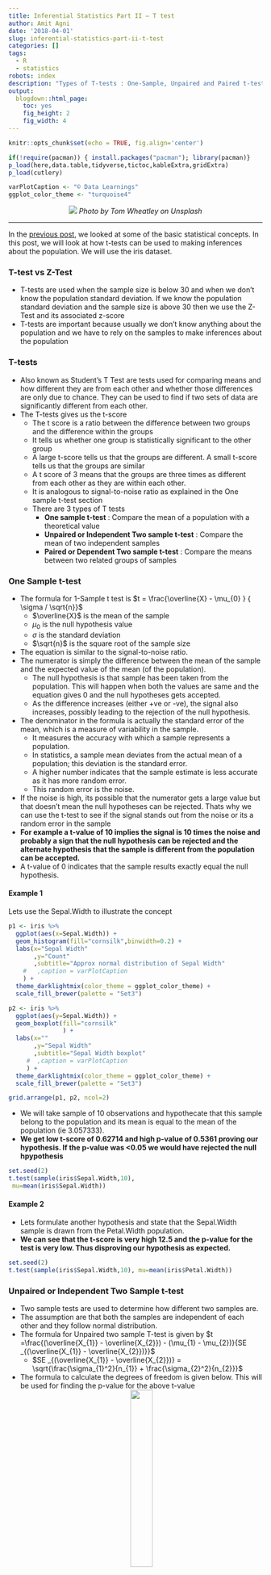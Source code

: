 ```yaml
---
title: Inferential Statistics Part II – T test
author: Amit Agni
date: '2018-04-01'
slug: inferential-statistics-part-ii-t-test
categories: []
tags:
  - R
  - statistics
robots: index
description: "Types of T-tests : One-Sample, Unpaired and Paired t-tests"
output:
  blogdown::html_page:
    toc: yes
    fig_height: 2
    fig_width: 4
---
```


```r
knitr::opts_chunk$set(echo = TRUE, fig.align='center')

if(!require(pacman)) { install.packages("pacman"); library(pacman)}
p_load(here,data.table,tidyverse,tictoc,kableExtra,gridExtra)
p_load(cutlery)

varPlotCaption <- "© Data Learnings"
ggplot_color_theme <- "turquoise4"
```

<center>
	<!-- feature image -->
![](/post/2018-04-01-inferential-statistics-part-ii-t-test_files/tom-wheatley-jVjwlfyJAkA-unsplash.jpg)
*Photo by Tom Wheatley on Unsplash*
</center>
<hr>

In the [previous post](/inferential-statisics-part-i-basics/), we looked at some of the basic statistical concepts. In this post, we will look at how t-tests can be used to making inferences about the population. We will use the iris dataset.

### T-test vs Z-Test

* T-tests are used when the sample size is below 30 and when we don’t know the population standard deviation. If we know the population standard deviation and the sample size is above 30 then we use the Z-Test and its associated z-score
* T-tests are important because usually we don’t know anything about the population and we have to rely on the samples to make inferences about the population

### T-tests

* Also known as Student’s T Test are tests used for comparing means  and how different they are from each other and whether those differences are only due to chance. They can be used to find if two sets of data are significantly different from each other.
* The T-tests gives us the t-score
  + The t score is a ratio between the difference between two groups and the difference within the groups
  + It tells us whether one group is statistically significant to the other group
  + A large t-score tells us that the groups are different. A small t-score tells us that the groups are similar
  + A t score of 3 means that the groups are three times as different from each other as they are within each other. 
  + It is analogous to signal-to-noise ratio as explained in the One sample t-test section
  + There are 3 types of T tests
    + **One sample t-test** : Compare the mean of a population with a theoretical value
    + **Unpaired or Independent Two sample t-test** : Compare the mean of two independent samples
    + **Paired or Dependent Two sample  t-test** : Compare the means between two related groups of samples




### One Sample t-test

* The formula for 1-Sample t test is $t = \frac{\overline{X} - \mu_{0} } { \sigma / \sqrt{n}}$ 
  + $\overline{X}$  is the mean of the sample
  + $\mu_{0}$  is the null hypothesis value
  + $\sigma$  is the standard deviation
  + $\sqrt{n}$  is the square root of the sample size
  
* The equation is similar to the signal-to-noise ratio. 
* The numerator is simply the difference between the mean of the sample and the expected value of the mean (of the population).
  + The null hypothesis is that sample has been taken from the population. This will happen when both the values are same and the equation gives 0 and the null hypotheses gets accepted. 
  + As the difference increases (either +ve or -ve), the signal also increases, possibly leading to the rejection of the null hypothesis.
* The denominator in the formula is actually the standard error of the mean, which is a measure of variability in the sample. 
  + It measures the accuracy with which a sample represents a population. 
  + In statistics, a sample mean deviates from the actual mean of a population; this deviation is the standard error. 
  + A higher number indicates that the sample estimate is less accurate as it has more random error. 
  + This random error is the noise.
* If the noise is high, its possible that the numerator gets a large value but that doesn’t mean the null hypotheses can be rejected. Thats why we can use the t-test to see if the signal stands out from the noise or its a random error in the sample
* **For example a t-value of 10 implies the signal is 10 times the noise and probably a sign that the null hypothesis can be rejected and the alternate hypothesis that the sample is different from the population can be accepted.**
* A t-value of 0 indicates that the sample results exactly equal the null hypothesis.

#### Example 1
Lets use the Sepal.Width to illustrate the concept

```r
p1 <- iris %>%
  ggplot(aes(x=Sepal.Width)) +
  geom_histogram(fill="cornsilk",binwidth=0.2) +
  labs(x="Sepal Width"
       ,y="Count"
       ,subtitle="Approx normal distribution of Sepal Width"
    #   ,caption = varPlotCaption
    ) +
  theme_darklightmix(color_theme = ggplot_color_theme) +
  scale_fill_brewer(palette = "Set3")

p2 <- iris %>%
  ggplot(aes(y=Sepal.Width)) +
  geom_boxplot(fill="cornsilk"
               ) +
  labs(x=""
       ,y="Sepal Width"
       ,subtitle="Sepal Width boxplot"
     #  ,caption = varPlotCaption
     ) +
  theme_darklightmix(color_theme = ggplot_color_theme) +
  scale_fill_brewer(palette = "Set3")

grid.arrange(p1, p2, ncol=2)

```


* We will take sample of 10 observations and hypothecate that this sample belong to the population and its mean is equal to the mean of the population (ie 3.057333).
* **We get low t-score of 0.62714 and high p-value of 0.5361 proving our hypothesis. If the p-value was <0.05 we would have rejected the null hpypothesis**

```r
set.seed(2)
t.test(sample(iris$Sepal.Width,10),
 mu=mean(iris$Sepal.Width))
```


#### Example 2
* Lets formulate another hypothesis and state that the Sepal.Width sample is drawn from the Petal.Width population. 
* **We can see that the t-score is very high 12.5 and the p-value for the test is very low. Thus disproving our hypothesis as expected.**


```r
set.seed(2)
t.test(sample(iris$Sepal.Width,10), mu=mean(iris$Petal.Width))

```


### Unpaired or Independent Two Sample t-test

* Two sample tests are used to determine how different two samples are. 
* The assumption are that both the samples are independent of each other and they follow normal distribution. 
* The formula for Unpaired two sample T-test is given by $t =\frac{(\overline{X_{1}} - \overline{X_{2}}) - (\mu_{1} - \mu_{2})}{SE _{(\overline{X_{1}} - \overline{X_{2}})}}$ 
  + $SE _{(\overline{X_{1}} - \overline{X_{2}})} = \sqrt{\frac{\sigma_{1}^2}{n_{1}} + \frac{\sigma_{2}^2}{n_{2}}}$ 
* The formula to calculate the degrees of freedom is given below. This will be used for finding the p-value for the above t-value
<center>
![](/post/2018-04-01-inferential-statistics-part-ii-t-test_files/Unpaired T-test degrees of freedom.jpeg){width=30% height=30%}
</center>

#### Example 1 : Two groups from same population

* Lets randomly take 2 sets of 20 values from Sepal width (group 1 and group 2). 
* The null hypothesis is both groups belong to the same population. **We get a low tscore of 1.32 and a high probability of 19% in favour of the null hypotheses**

```r
set.seed(123)
t.test(sample(iris$Sepal.Width,20),sample(iris$Sepal.Width,20))
```

* Given the t-value and the degrees of freedom, the p-value can be calculated as follows

```r
2*pt(q=-abs(1.3238),df=30.731)
```

#### Example 2 : Two groups from different population

* Lets randomly take 2 sets of 20 values from Sepal width (group 1) and from Petal Width (group 2). 
* The null hypothesis is both groups belong to the same population. 
* We get a high t-score of 8.84 and a very low probability in favour of the null hypotheses, implying that the null hypothesis can be rejected

```r
set.seed(123)
t.test(sample(iris$Sepal.Width,20),sample(iris$Petal.Width,20))
```

*Note that : “Welch’s t-test is an adaptation of Student’s t-test, that is more reliable when the two samples have unequal variances (variance = square of standard deviation) and unequal sample sizes”*

### Paired or Dependent Two Sample t-test

* It is essentially same as a one sample t-test and is used to compare the means of two related samples i.e when you have two values (pair of values) for the same samples (for example before and after measurements)
* The formula $t = \frac{\overline{d} - \mu_{0} } { SE _{\overline{d}}}$
  + $\overline{d}$  is the mean of the differences between the paired values
  + The denominator  $SE _{\overline{d}} = \frac{\sigma_{d}}{\sqrt{n}}$  is its standard error
  + $\mu_{0}$  is the null hypothesis value

* For a example a restaurant wants to determine whether their new menu items were effective. Assuming they would use the same “before” and “after” subjects, we can use a paired t-test to calculate the difference within each before-and-after pair of measurements, find the mean of these changes and determine whether this mean of changes is statistically significant
* **The paired t-test works well even if the distribution is not normal provided it is symmetric and unimodal and the difference in the paired values is normal.**
* For paired t-test the Null hypothesis states that the population mean of the differences equals the hypothesised mean of the differences

## Summary
* **p-value gives the probability of accepting the null hypothesis, hence a lower p-value indicates low probability of null hypothesis being true**
* Examples of a null hypothesis in t-test would be :  groups belong to same population, groups are similar
* t-value gives the magnitude of the difference between the groups
* t-value is inversely proportional to p-value. Higher the t, lower the probability of the null hypothesis being True
* p-value is derived using the distribution of the t-values
* Further reading
  + [This article](https://socialresearchmethods.net/kb/stat_t.php) has good explanation on the signal-to-noise ratio for 2 sample T-test
  + [This article](https://cyfar.org/types-statistical-tests) and [this article](https://cyfar.org/types-statistical-tests) has the list of all the statistical tests
  + Some examples of paired t-test are [given here](http://support.minitab.com/en-us/minitab/17/topic-library/basic-statistics-and-graphs/hypothesis-tests/tests-of-means/why-use-paired-t/)
  + Explains how the p-value is derived from the probability distribution function of the test statistic under consideration ([this](https://onlinecourses.science.psu.edu/statprogram/node/138) and [this](http://blog.minitab.com/blog/statistics-and-quality-data-analysis/what-are-t-values-and-p-values-in-statistics) and [this](http://blog.minitab.com/blog/adventures-in-statistics-2/understanding-t-tests-t-values-and-t-distributions) )








